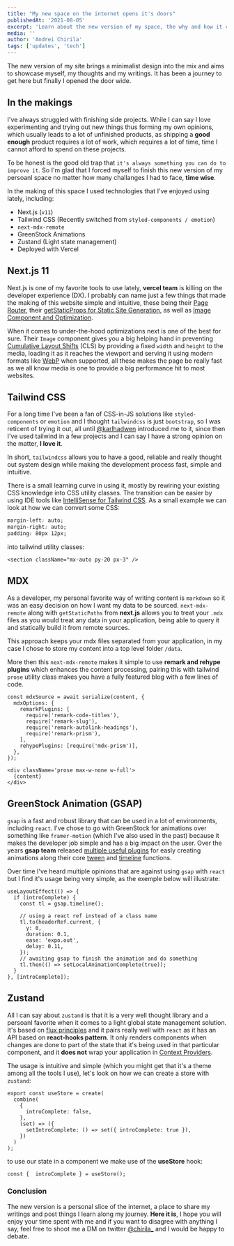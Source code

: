 ```yaml
---
title: "My new space on the internet opens it's doors"
publishedAt: '2021-08-05'
excerpt: 'Learn about the new version of my space, the why and how it came to be.'
media: ''
author: 'Andrei Chirila'
tags: ['updates', 'tech']
---
```


The new version of my site brings a minimalist design into the mix and aims to showcase myself, my thoughts and my writings. It has been a journey to get here but finally I opened the door wide.

## In the makings

I've always struggled with finishing side projects. While I can say I love experimenting and trying out new things thus forming my own opinions, which usually leads to a lot of unfinished products, as shipping a **good enough** product requires a lot of work, which requires a lot of time, time I cannot afford to spend on these projects.

To be honest is the good old trap that `it's always something you can do to improve it`. So I'm glad that I forced myself to finish this new version of my persoanl space no matter how many challanges I had to face, **time wise**.

In the making of this space I used technologies that I've enjoyed using lately, including:

- Next.js (`v11`)
- Tailwind CSS (Recently switched from `styled-components / emotion`)
- `next-mdx-remote`
- GreenStock Animations
- Zustand (Light state management)
- Deployed with Vercel

## Next.js 11

Next.js is one of my favorite tools to use lately, **vercel team** is killing on the developer experience (DX). I probably can name just a few things that made the making of this website simple and intuitive, these being their [Page Router](https://nextjs.org/docs/basic-features/pages), their [getStaticProps for Static Site Generation](https://nextjs.org/docs/basic-features/data-fetching#getstaticprops-static-generation), as well as [Image Component and Optimization](https://nextjs.org/docs/basic-features/image-optimization).

When it comes to under-the-hood optimizations next is one of the best for sure. Their `Image` component gives you a big helping hand in preventing [Cumulative Layout Shifts](https://web.dev/cls/) (CLS) by providing a fixed `width` and `height` to the media, loading it as it reaches the viewport and serving it using modern formats like [WebP](https://developer.mozilla.org/en-US/docs/Web/Media/Formats/Image_types) when supported, all these makes the page be really fast as we all know media is one to provide a big performance hit to most websites.

## Tailwind CSS

For a long time I've been a fan of CSS-in-JS solutions like `styled-components` or `emotion` and I thought `tailwindcss` is just `bootstrap`, so I was reticent of trying it out, all until [@karlhadwen](https://twitter.com/karlhadwen) introduced me to it, since then I've used tailwind in a few projects and I can say I have a strong opinion on the matter, **I love it**.

In short, `tailwindcss` allows you to have a good, reliable and really thought out system design while making the development process fast, simple and intuitive.

There is a small learning curve in using it, mostly by rewiring your existing CSS knowledge into CSS utility classes. The transition can be easier by using IDE tools like [IntelliSense for Tailwind CSS](https://marketplace.visualstudio.com/items?itemName=bradlc.vscode-tailwindcss). As a small example we can look at how we can convert some CSS:

```css:styles.css
margin-left: auto;
margin-right: auto;
padding: 80px 12px;
```

into tailwind utility classes:

```tsx:tailwind.tsx
<section className="mx-auto py-20 px-3" />
```

## MDX

As a developer, my personal favorite way of writing content is `markdown` so it was an easy decision on how I want my data to be sourced. `next-mdx-remote` along with `getStaticPaths` from **next.js** allows you to treat your `.mdx` files as you would treat any data in your application, being able to query it and statically build it from remote sources.

This approach keeps your mdx files separated from your application, in my case I chose to store my content into a top level folder `/data`.

More then this `next-mdx-remote` makes it simple to use **remark and rehype plugins** which enhances the content processing, pairing this with tailwind `prose` utility class makes you have a fully featured blog with a few lines of code.

```tsx:mdx.tsx
const mdxSource = await serialize(content, {
  mdxOptions: {
    remarkPlugins: [
      require('remark-code-titles'),
      require('remark-slug'),
      require('remark-autolink-headings'),
      require('remark-prism'),
    ],
    rehypePlugins: [require('mdx-prism')],
  },
});
```

```tsx:post.tsx
<div className='prose max-w-none w-full'>
  {content}
</div>
```

## GreenStock Animation (GSAP)

`gsap` is a fast and robust library that can be used in a lot of environments, including `react`. I've chose to go with GreenStock for animations over something like `framer-motion` (which I've also used in the past) because it makes the developer job simple and has a big impact on the user. Over the years **gsap team** released [multiple useful plugins](https://greensock.com/docs/v3/Plugins) for easly creating animations along their core [tween](https://greensock.com/docs/v3/GSAP/Tween) and [timeline](https://greensock.com/docs/v3/GSAP/Timeline) functions.

Over time I've heard multiple opinions that are against using `gsap` with `react` but I find it's usage being very simple, as the exemple below will illustrate:

```tsx:header.tsx
useLayoutEffect(() => {
  if (introComplete) {
    const tl = gsap.timeline();

    // using a react ref instead of a class name
    tl.to(headerRef.current, {
      y: 0,
      duration: 0.1,
      ease: 'expo.out',
      delay: 0.11,
    });
    // awaiting gsap to finish the animation and do something
    tl.then(() => setLocalAnimationComplete(true));
  }
}, [introComplete]);
```

## Zustand

All I can say about `zustand` is that it is a very well thought library and a persoanl favorite when it comes to a light global state management solution. It's based on [flux principles](https://facebook.github.io/flux/) and it pairs really well with `react` as it has an API based on **react-hooks pattern**. It only renders components when changes are done to part of the state that it's being used in that particular component, and it **does not** wrap your application in [Context Providers](https://reactjs.org/docs/context.html). 

The usage is intuitive and simple (which you might get that it's a theme among all the tools I use), let's look on how we can create a store with `zustand`:

```tsx:store.tsx
export const useStore = create(
  combine(
    {
      introComplete: false,
    },
    (set) => ({
      setIntroComplete: () => set({ introComplete: true }),
    })
  )
);
```
to use our state in a component we make use of the **useStore** hook:

```tsx:component.tsx
const {  introComplete } = useStore();
```
### Conclusion

The new version is a personal slice of the internet, a place to share my writings and post things I learn along my journey. **Here it is**, I hope you will enjoy your time spent with me and if you want to disagree with anything I say, feel free to shoot me a DM on twitter [@chirila_](https://twitter.com/chirila_) and I would be happy to debate.